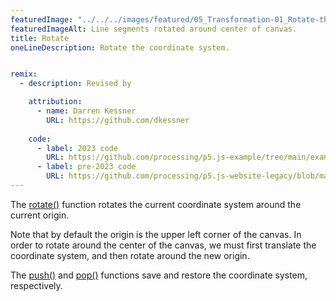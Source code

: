 ---
featuredImage: "../../../images/featured/05_Transformation-01_Rotate-thumbnail.png"
featuredImageAlt: Line segments rotated around center of canvas.
title: Rotate
oneLineDescription: Rotate the coordinate system.


remix:
  - description: Revised by

    attribution:
      - name: Darren Kessner
        URL: https://github.com/dkessner
        
    code:
      - label: 2023 code
        URL: https://github.com/processing/p5.js-example/tree/main/examples/05_Transformation/01_Rotate
      - label: pre-2023 code
        URL: https://github.com/processing/p5.js-website-legacy/blob/main/src/data/examples/en/18_Transform/02_Rotate.js
---

The
<a href="https://p5js.org/reference/p5/rotate">rotate()</a>
function rotates the current coordinate system around the current
origin.

Note that by default the origin is the upper left corner of the canvas.
In order to rotate around the center of the canvas, we must first
translate the coordinate system, and then rotate around the new origin.

The 
<a href="https://p5js.org/reference/p5/push">push()</a>
and
<a href="https://p5js.org/reference/p5/pop">pop()</a>
functions save and restore the coordinate system, respectively.